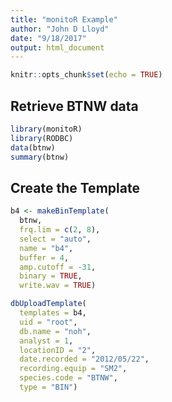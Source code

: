 ```yaml
---
title: "monitoR Example"
author: "John D Lloyd"
date: "9/18/2017"
output: html_document
---
```


```r
knitr::opts_chunk$set(echo = TRUE)
```

## Retrieve BTNW data

```r
library(monitoR)
library(RODBC)
data(btnw)
summary(btnw)
```

## Create the Template

```r
b4 <- makeBinTemplate(
  btnw, 
  frq.lim = c(2, 8), 
  select = "auto", 
  name = "b4", 
  buffer = 4, 
  amp.cutoff = -31, 
  binary = TRUE, 
  write.wav = TRUE)
```

```r
dbUploadTemplate(
  templates = b4,
  uid = "root",
  db.name = "noh",
  analyst = 1, 
  locationID = "2", 
  date.recorded = "2012/05/22", 
  recording.equip = "SM2", 
  species.code = "BTNW", 
  type = "BIN")
```

